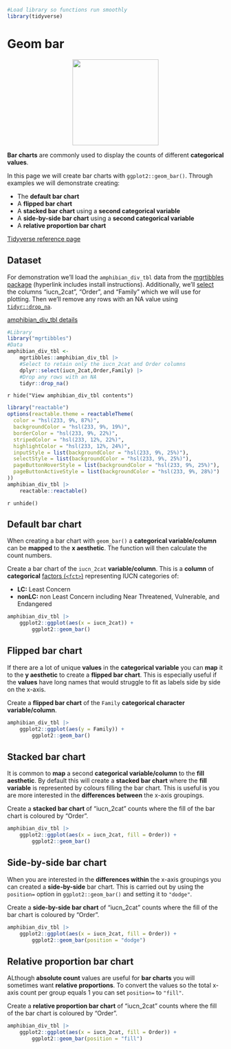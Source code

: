 ```r
#Load library so functions run smoothly
library(tidyverse)
```
# Geom bar
<center>
![](images/ggplot2_geom_bar.png){style="width:200px"}
</center>

__Bar charts__ are commonly used to display the counts of different __categorical values__.

In this page we will create bar charts with `ggplot2::geom_bar()`.
Through examples we will demonstrate creating: 

- The __default bar chart__
- A __flipped bar chart__
- A __stacked bar chart__ using a __second categorical variable__
- A __side-by-side bar chart__ using a __second categorical variable__
- A __relative proportion bar chart__

[Tidyverse reference page](https://ggplot2.tidyverse.org//reference/geom_bar.html)

## Dataset

For demonstration we'll load the `amphibian_div_tbl` data from the [mgrtibbles package](/datasets/mgrtibbles.qmd) (hyperlink includes install instructions).
Additionally, we'll [select](/dplyr/select.qmd) the columns "iucn_2cat", "Order", and "Family" which we will use for plotting.
Then we'll remove any rows with an NA value using [`tidyr::drop_na`](/tidyr/drop_na.qmd).

[amphibian_div_tbl details](https://github.com/m-gemmell/mgrtibbles/wiki/amphibian_div_tbl)

```r
#Library
library("mgrtibbles")
#Data
amphibian_div_tbl <- 
    mgrtibbles::amphibian_div_tbl |>
    #Select to retain only the iucn_2cat and Order columns
    dplyr::select(iucn_2cat,Order,Family) |>
    #Drop any rows with an NA
    tidyr::drop_na()
```

`r hide("View amphibian_div_tbl contents")`
```r
library("reactable")
options(reactable.theme = reactableTheme(
  color = "hsl(233, 9%, 87%)",
  backgroundColor = "hsl(233, 9%, 19%)",
  borderColor = "hsl(233, 9%, 22%)",
  stripedColor = "hsl(233, 12%, 22%)",
  highlightColor = "hsl(233, 12%, 24%)",
  inputStyle = list(backgroundColor = "hsl(233, 9%, 25%)"),
  selectStyle = list(backgroundColor = "hsl(233, 9%, 25%)"),
  pageButtonHoverStyle = list(backgroundColor = "hsl(233, 9%, 25%)"),
  pageButtonActiveStyle = list(backgroundColor = "hsl(233, 9%, 28%)")
))
amphibian_div_tbl |>
    reactable::reactable()
```
`r unhide()`

## Default bar chart

When creating a bar chart with `geom_bar()` a __categorical variable/column__ can be __mapped__ to the __x aesthetic__.
The function will then calculate the count numbers.

Create a bar chart of the `iucn_2cat` __variable/column__.
This is a __column__ of __categorical__ [factors (`<fct>`)](/tibble/structure.html#variablescolumns) representing IUCN categories of:

- __LC:__ Least Concern
- __nonLC:__ non Least Concern including  Near Threatened, Vulnerable, and Endangered

```r
amphibian_div_tbl |>    
    ggplot2::ggplot(aes(x = iucn_2cat)) +
        ggplot2::geom_bar()
```

## Flipped bar chart

If there are a lot of unique __values__ in the __categorical variable__ you can __map__ it to the __y aesthetic__ to create a __flipped bar chart__.
This is especially useful if the __values__ have long names that would struggle to fit as labels side by side on the x-axis.

Create a __flipped bar chart__ of the `Family` __categorical character variable/column__.

```r
amphibian_div_tbl |>    
    ggplot2::ggplot(aes(y = Family)) +
        ggplot2::geom_bar()
```

## Stacked bar chart

It is common to __map__ a second __categorical variable/column__ to the __fill aesthetic__.
By default this will create a __stacked bar chart__ where the __fill variable__ is represented by colours filling the bar chart.
This is useful is you are more interested in the __differences between__ the x-axis groupings.

Create a __stacked bar chart__ of "iucn_2cat" counts where the fill of the bar chart is coloured by "Order".

```r
amphibian_div_tbl |>    
    ggplot2::ggplot(aes(x = iucn_2cat, fill = Order)) +
        ggplot2::geom_bar()
```

## Side-by-side bar chart

When you are interested in the __differences within__ the x-axis groupings you can created a __side-by-side__ bar chart.
This is carried out by using the `position=` option in `ggplot2::geom_bar()` and setting it to `"dodge"`.

Create a __side-by-side bar chart__ of "iucn_2cat" counts where the fill of the bar chart is coloured by "Order".

```r
amphibian_div_tbl |>    
    ggplot2::ggplot(aes(x = iucn_2cat, fill = Order)) +
        ggplot2::geom_bar(position = "dodge")
```

## Relative proportion bar chart

ALthough __absolute count__ values are useful for __bar charts__ you will sometimes want __relative proportions__.
To convert the values so the total x-axis count per group equals 1 you can set `position=` to `"fill"`.

Create a __relative proportion bar chart__ of "iucn_2cat" counts where the fill of the bar chart is coloured by "Order".

```r
amphibian_div_tbl |>    
    ggplot2::ggplot(aes(x = iucn_2cat, fill = Order)) +
        ggplot2::geom_bar(position = "fill")
```